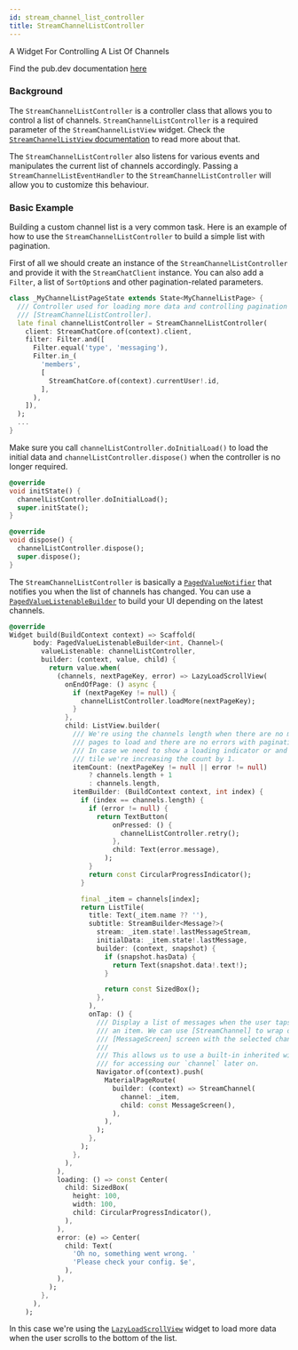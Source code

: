 ```yaml
---
id: stream_channel_list_controller
title: StreamChannelListController
---
```


A Widget For Controlling A List Of Channels

Find the pub.dev documentation [here](https://pub.dev/documentation/stream_chat_flutter_core/latest/stream_chat_flutter_core/StreamChannelListController-class.html)

### Background

The `StreamChannelListController` is a controller class that allows you to control a list of channels.
`StreamChannelListController` is a required parameter of the `StreamChannelListView` widget.
Check the [`StreamChannelListView` documentation](../03-stream_chat_flutter/stream_channel_list_view.mdx) to read more about that.

The `StreamChannelListController` also listens for various events and manipulates the current list of channels accordingly.
Passing a `StreamChannelListEventHandler` to the `StreamChannelListController` will allow you to customize this behaviour.

### Basic Example

Building a custom channel list is a very common task. Here is an example of how to use the `StreamChannelListController` to build a simple list with pagination.

First of all we should create an instance of the `StreamChannelListController` and provide it with the `StreamChatClient` instance.
You can also add a `Filter`, a list of `SortOption`s and other pagination-related parameters.

```dart
class _MyChannelListPageState extends State<MyChannelListPage> {
  /// Controller used for loading more data and controlling pagination in
  /// [StreamChannelListController].
  late final channelListController = StreamChannelListController(
    client: StreamChatCore.of(context).client,
    filter: Filter.and([
      Filter.equal('type', 'messaging'),
      Filter.in_(
        'members',
        [
          StreamChatCore.of(context).currentUser!.id,
        ],
      ),
    ]),
  );
  ...
}  
```

Make sure you call `channelListController.doInitialLoad()` to load the initial data and `channelListController.dispose()` when the controller is no longer required.

```dart
@override
void initState() {
  channelListController.doInitialLoad();
  super.initState();
}

@override
void dispose() {
  channelListController.dispose();
  super.dispose();
}
```

The `StreamChannelListController` is basically a [`PagedValueNotifier`](./paged_value_listenable_builder.mdx) that notifies you when the list of channels has changed.
You can use a [`PagedValueListenableBuilder`](./paged_value_listenable_builder.mdx) to build your UI depending on the latest channels.

```dart
@override
Widget build(BuildContext context) => Scaffold(
      body: PagedValueListenableBuilder<int, Channel>(
        valueListenable: channelListController,
        builder: (context, value, child) {
          return value.when(
            (channels, nextPageKey, error) => LazyLoadScrollView(
              onEndOfPage: () async {
                if (nextPageKey != null) {
                  channelListController.loadMore(nextPageKey);
                }
              },
              child: ListView.builder(
                /// We're using the channels length when there are no more
                /// pages to load and there are no errors with pagination.
                /// In case we need to show a loading indicator or and error
                /// tile we're increasing the count by 1.
                itemCount: (nextPageKey != null || error != null)
                    ? channels.length + 1
                    : channels.length,
                itemBuilder: (BuildContext context, int index) {
                  if (index == channels.length) {
                    if (error != null) {
                      return TextButton(
                          onPressed: () {
                            channelListController.retry();
                          },
                          child: Text(error.message),
                        );
                    }
                    return const CircularProgressIndicator();
                  }

                  final _item = channels[index];
                  return ListTile(
                    title: Text(_item.name ?? ''),
                    subtitle: StreamBuilder<Message?>(
                      stream: _item.state!.lastMessageStream,
                      initialData: _item.state!.lastMessage,
                      builder: (context, snapshot) {
                        if (snapshot.hasData) {
                          return Text(snapshot.data!.text!);
                        }

                        return const SizedBox();
                      },
                    ),
                    onTap: () {
                      /// Display a list of messages when the user taps on
                      /// an item. We can use [StreamChannel] to wrap our
                      /// [MessageScreen] screen with the selected channel.
                      ///
                      /// This allows us to use a built-in inherited widget
                      /// for accessing our `channel` later on.
                      Navigator.of(context).push(
                        MaterialPageRoute(
                          builder: (context) => StreamChannel(
                            channel: _item,
                            child: const MessageScreen(),
                          ),
                        ),
                      );
                    },
                  );
                },
              ),
            ),
            loading: () => const Center(
              child: SizedBox(
                height: 100,
                width: 100,
                child: CircularProgressIndicator(),
              ),
            ),
            error: (e) => Center(
              child: Text(
                'Oh no, something went wrong. '
                'Please check your config. $e',
              ),
            ),
          );
        },
      ),
    );
```

In this case we're using the [`LazyLoadScrollView`](./lazy_load_scroll_view.mdx) widget to load more data when the user scrolls to the bottom of the list.